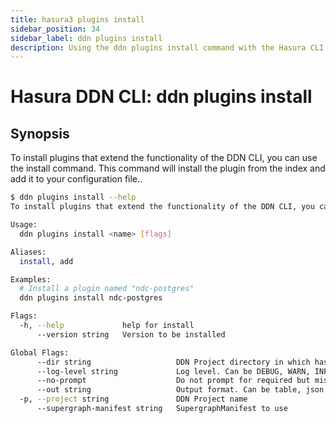 ```yaml
---
title: hasura3 plugins install
sidebar_position: 34
sidebar_label: ddn plugins install
description: Using the ddn plugins install command with the Hasura CLI
---
```


# Hasura DDN CLI: ddn plugins install 

## Synopsis
To install plugins that extend the functionality of the DDN CLI, you can use the install command. This command will install the plugin from the index and add it to your configuration file..

```bash
$ ddn plugins install --help
To install plugins that extend the functionality of the DDN CLI, you can use the install command. This command will install the plugin from the index and add it to your configuration file.

Usage:
  ddn plugins install <name> [flags]

Aliases:
  install, add

Examples:
  # Install a plugin named "ndc-postgres"
  ddn plugins install ndc-postgres

Flags:
  -h, --help             help for install
      --version string   Version to be installed

Global Flags:
      --dir string                   DDN Project directory in which hasura.yaml is present (default ".")
      --log-level string             Log level. Can be DEBUG, WARN, INFO, ERROR, or FATAL. (default "INFO")
      --no-prompt                    Do not prompt for required but missing flags
      --out string                   Output format. Can be table, json or yaml. (default "table")
  -p, --project string               DDN Project name
      --supergraph-manifest string   SupergraphManifest to use
```

